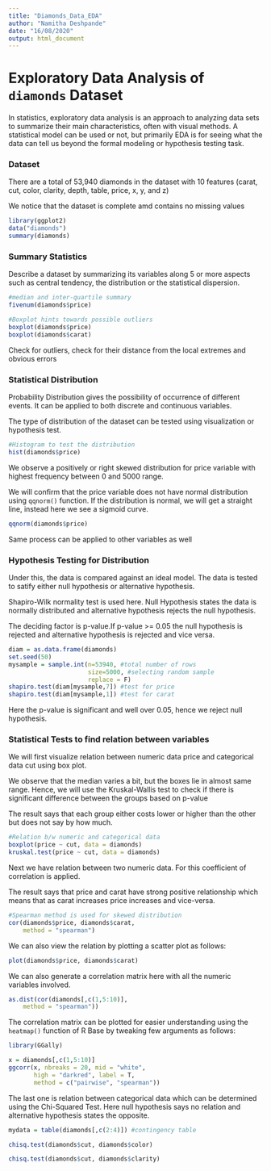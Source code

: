 ---
title: "Diamonds_Data_EDA"
author: "Namitha Deshpande"
date: "16/08/2020"
output: html_document
---

# **Exploratory Data Analysis of `diamonds` Dataset**

In statistics, exploratory data analysis is an approach to analyzing data sets to summarize their main characteristics, often with visual methods. A statistical model can be used or not, but primarily EDA is for seeing what the data can tell us beyond the formal modeling or hypothesis testing task.

### **Dataset**

There are a total of 53,940 diamonds in the dataset with 10 features (carat, cut, color, clarity, depth, table, price, x,
y, and z)

We notice that the dataset is complete amd contains no missing values

```{r}
library(ggplot2)
data("diamonds")
summary(diamonds)
```

### **Summary Statistics**

Describe a dataset by summarizing its variables along 5 or more aspects such as central tendency, the distribution or the statistical dispersion. 

```{r}
#median and inter-quartile summary
fivenum(diamonds$price) 

#Boxplot hints towards possible outliers
boxplot(diamonds$price)
boxplot(diamonds$carat)
```

Check for outliers, check for their distance from the local extremes and obvious errors

### **Statistical Distribution**

Probability Distribution gives the possibility of occurrence of different events. It can be applied to both discrete and continuous variables.

The type of distribution of the dataset can be tested using visualization or hypothesis test.

```{r}
#Histogram to test the distribution
hist(diamonds$price)
```

We observe a positively or right skewed distribution for price variable with highest frequency between 0 and 5000 range. 

We will confirm that the price variable does not have normal distribution using `qqnorm()` function. If the distribution is normal, we will get a straight line, instead here we see a sigmoid curve.

```{r}
qqnorm(diamonds$price)
```

Same process can be applied to other variables as well

### **Hypothesis Testing for Distribution**

Under this, the data is compared against an ideal model. The data is tested to satify either null hypothesis or alternative hypothesis.

Shapiro-Wilk normality test is used here. Null Hypothesis states the data is normally distributed and alternative hypothesis rejects the null hypothesis. 

The deciding factor is p-value.If p-value >= 0.05 the null hypothesis is rejected and alternative hypothesis is rejected and vice versa.

```{r}
diam = as.data.frame(diamonds)
set.seed(50)
mysample = sample.int(n=53940, #total number of rows
                      size=5000, #selecting random sample
                      replace = F)
shapiro.test(diam[mysample,7]) #test for price
shapiro.test(diam[mysample,1]) #test for carat
```

Here the p-value is significant and well over 0.05, hence we reject null hypothesis.

### **Statistical Tests to find relation between variables**

We will first visualize relation between numeric data price and categorical data cut using box plot.

We observe that the median varies a bit, but the boxes lie in almost same range. Hence, we will use the Kruskal-Wallis test to check if there is significant difference between the groups based on p-value

The result says that each group either costs lower or higher than the other but does not say by how much. 

```{r}
#Relation b/w numeric and categorical data
boxplot(price ~ cut, data = diamonds)
kruskal.test(price ~ cut, data = diamonds)
```

Next we have relation between two numeric data. For this coefficient of correlation is applied. 

The result says that price and carat have strong positive relationship which means that as carat increases price increases and vice-versa.

```{r}
#Spearman method is used for skewed distribution
cor(diamonds$price, diamonds$carat,
    method = "spearman")
```

We can also view the relation by plotting a scatter plot as follows:

```{r}
plot(diamonds$price, diamonds$carat)
```

We can also generate a correlation matrix here with all the numeric variables involved.

```{r}
as.dist(cor(diamonds[,c(1,5:10)],
    method = "spearman"))
```

The correlation matrix can be plotted for easier understanding using the `heatmap()` function of R Base by tweaking few arguments as follows:

```{r}
library(GGally)

x = diamonds[,c(1,5:10)]
ggcorr(x, nbreaks = 20, mid = "white",
       high = "darkred", label = T,
       method = c("pairwise", "spearman"))
```

The last one is relation between categorical data which can be determined using the Chi-Squared Test. Here null hypothesis says no relation and alternative hypothesis states the opposite.

```{r}
mydata = table(diamonds[,c(2:4)]) #contingency table

chisq.test(diamonds$cut, diamonds$color)

chisq.test(diamonds$cut, diamonds$clarity)
```





